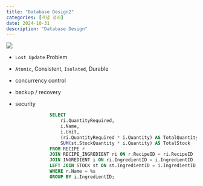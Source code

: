 ```yaml
---
title: "Database Design2"
categories: [개념 정리]
date: 2024-10-31
description: "Database Design"
---
```


![](/img/db-thumb.jpg){.post-thumbnail}

- `Lost Update` Problem
- `Atomic`, Consistent, `Isolated`, Durable

- concurrency control
- backup / recovery
- security

```sql
                SELECT 
                    ri.QuantityRequired,
                    i.Name,
                    i.Unit,
                    (ri.QuantityRequired * i.Quantity) AS TotalQuantity,
                    SUM(st.StockQuantity * i.Quantity) AS TotalStock
                FROM RECIPE r
                JOIN RECIPE_INGREDIENT ri ON r.RecipeID = ri.RecipeID
                JOIN INGREDIENT i ON ri.IngredientID = i.IngredientID
                LEFT JOIN STOCK st ON st.IngredientID = i.IngredientID AND st.ExpiryDate > NOW()
                WHERE r.Name = %s
                GROUP BY i.IngredientID;
```
